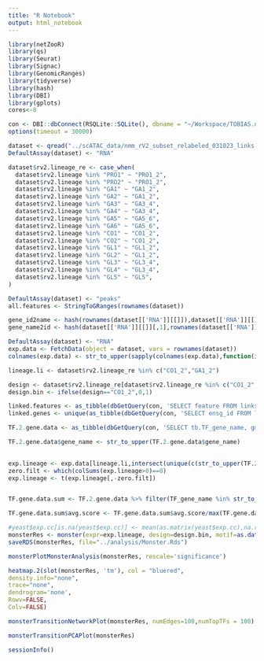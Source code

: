 ```yaml
---
title: "R Notebook"
output: html_notebook
---
```


```r
library(netZooR)
library(qs)
library(Seurat)
library(Signac)
library(GenomicRanges)
library(tidyverse)
library(hash)
library(DBI)
library(gplots)
cores<-8
```

```r
con <- DBI::dbConnect(RSQLite::SQLite(), dbname = "~/Workspace/TOBIAS.dr.h12_230424.sqlite")
options(timeout = 30000)
```


```r
dataset <- qread("../scATAC_data/nmm_rV2_subset_relabeled_031023_links.qs", nthreads = cores)
DefaultAssay(dataset) <- "RNA"

dataset$rv2.lineage_re <- case_when(
  dataset$rv2.lineage %in% "PRO1" ~ "PRO1_2",
  dataset$rv2.lineage %in% "PRO2" ~ "PRO1_2",
  dataset$rv2.lineage %in% "GA1" ~ "GA1_2",
  dataset$rv2.lineage %in% "GA2" ~ "GA1_2",
  dataset$rv2.lineage %in% "GA3" ~ "GA3_4",
  dataset$rv2.lineage %in% "GA4" ~ "GA3_4",
  dataset$rv2.lineage %in% "GA5" ~ "GA5_6",
  dataset$rv2.lineage %in% "GA6" ~ "GA5_6",
  dataset$rv2.lineage %in% "CO1" ~ "CO1_2",
  dataset$rv2.lineage %in% "CO2" ~ "CO1_2",
  dataset$rv2.lineage %in% "GL1" ~ "GL1_2",
  dataset$rv2.lineage %in% "GL2" ~ "GL1_2",
  dataset$rv2.lineage %in% "GL3" ~ "GL3_4",
  dataset$rv2.lineage %in% "GL4" ~ "GL3_4",
  dataset$rv2.lineage %in% "GL5" ~ "GL5",
)

DefaultAssay(dataset) <- "peaks"
all.features <- StringToGRanges(rownames(dataset))

gene_id2name <- hash(rownames(dataset[['RNA']][[]]),dataset[['RNA']][[]][,1])
gene_name2id <- hash(dataset[['RNA']][[]][,1],rownames(dataset[['RNA']][[]]))
```

```r
DefaultAssay(dataset) <- "RNA"
exp.data <- FetchData(object = dataset, vars = rownames(dataset))
colnames(exp.data) <- str_to_upper(sapply(colnames(exp.data),function(id){gene_id2name[[id]]}))
```

```r
lineage.li <- dataset$rv2.lineage_re %in% c("CO1_2","GA1_2")

design <- dataset$rv2.lineage_re[dataset$rv2.lineage_re %in% c("CO1_2","GA1_2")]
design.bin <- ifelse(design=="CO1_2",0,1)

linked.features <- as_tibble(dbGetQuery(con, 'SELECT feature FROM links as li WHERE ABS(li.zscore)>2 AND li.pvalue<0.001;')) %>% pull(feature)
linked.genes <- unique(as_tibble(dbGetQuery(con, 'SELECT ensg_id FROM links as li WHERE ABS(li.zscore)>2 AND li.pvalue<0.001;')) %>% pull(ensg_id))

TF.2.gene.data <- as_tibble(dbGetQuery(con, 'SELECT tb.TF_gene_name, gm.gene_name, li.zscore FROM links as li, tobias as tb, gene_metadata as gm WHERE ABS(li.zscore)>2 AND li.pvalue<0.001 AND tb.features=li.feature AND gm.ensg_id=li.ensg_id;'))

TF.2.gene.data$gene_name <- str_to_upper(TF.2.gene.data$gene_name)
 

```

```r
exp.lineage <- exp.data[lineage.li,intersect(unique(c(str_to_upper(TF.2.gene.data$gene_name),TF.2.gene.data$TF_gene_name)),colnames(exp.data))]
zero.filt <- which(colSums(exp.lineage>0)==0)
exp.lineage <- t(exp.lineage[,-zero.filt])


TF.gene.data.sum <- TF.2.gene.data %>% filter(TF_gene_name %in% str_to_upper(rownames(exp.lineage)) | gene_name %in% str_to_upper(rownames(exp.lineage))) %>% group_by(TF_gene_name, gene_name) %>% summarize(avg.score=mean(zscore)) %>% filter(avg.score>0) %>% ungroup()

TF.gene.data.sum$avg.score <- TF.gene.data.sum$avg.score/max(TF.gene.data.sum$avg.score)
```

```r
#yeast$exp.cc[is.na(yeast$exp.cc)] <- mean(as.matrix(yeast$exp.cc),na.rm=TRUE)
monsterRes <- monster(expr=exp.lineage, design=design.bin, motif=as.data.frame(TF.gene.data.sum), nullPerms=100, numMaxCores=12, alphaw=1, outputDir = "../analysis/Monster/")
saveRDS(monsterRes, file="../analysis/Monster.Rds")
```

```r
monsterPlotMonsterAnalysis(monsterRes, rescale='significance')
```

```r
heatmap.2(slot(monsterRes, 'tm'), col = "bluered",
density.info="none",  
trace="none", 
dendrogram='none',     
Rowv=FALSE,
Colv=FALSE)
```


```r
monsterTransitionNetworkPlot(monsterRes, numEdges=100,numTopTFs = 100)
```
```r
monsterTransitionPCAPlot(monsterRes)
```



```r
sessionInfo()
```

